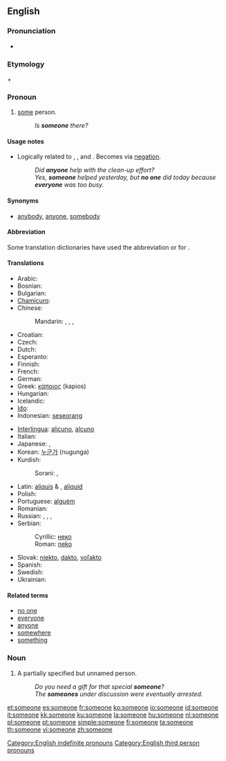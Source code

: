 ==English==

===Pronunciation===
* {{audio|en-us-someone.ogg|Audio (US)}}

===Etymology===
{{term|some}} + {{term|one}}

===Pronoun===
{{en-pron}}

# [[some]] person.
#: ''Is '''someone''' there?''

====Usage notes====
* Logically related to {{term|anyone}}, {{term|everyone}}, and {{term|no one}}.  Becomes {{term|no one}} via [[negation]].
*: ''Did '''anyone''' help with the clean-up effort?''
*: ''Yes, '''someone''' helped yesterday, but '''no one''' did today because '''everyone''' was too busy.''

====Synonyms====
* [[anybody]], [[anyone]], [[somebody]]

====Abbreviation====
Some translation dictionaries have used the abbreviation {{term|s.o.}} or {{term|so}} for {{term|someone}}.

====Translations====
{{trans-top|some person}}
* Arabic: {{t|ar|أحد|tr='áHad|sc=Arab}}
* Bosnian: {{t-|bs|neko}}
* Bulgarian: {{t|bg|някой|tr=njakoj|sc=Cyrl}}
* [[Chamicuro]]: {{tø|ccc|ana'shanaye}}
* Chinese:
*: Mandarin: {{t|zh|有人|tr=yǒu rén|sc=Hani}},  {{t|zh|某人|tr=mǒurén|sc=Hani}},  {{t|zh|誰|sc=Hani}},  {{t|zh|谁|tr=shéi, shuí|sc=Hani}}
* Croatian: {{t-|hr|neko}}
* Czech: {{t|cs|někdo}}
* Dutch: {{t+|nl|iemand}}
* Esperanto: {{t+|eo|iu|xs=Esperanto}}
* Finnish: {{t+|fi|joku}}
* French: {{t+|fr|quelqu'un}}
* German: {{t+|de|jemand}}
* Greek: [[κάποιος]] (kapios) {{m}}
* Hungarian: {{t+|hu|valaki}}
* Icelandic: {{t+|is|einhver}}
* [[Ido]]: {{t+|io|ulu|xs=Ido}}
* Indonesian: [[seseorang]]
{{trans-mid}}
* [[Interlingua]]: [[alicuno]], [[alcuno]]
* Italian: {{t+|it|qualcuno}}
* Japanese: {{t|ja|誰か|tr=だれか, dare-ka|sc=Jpan}},  {{t|ja|或る人|tr=あるひと, aru hito|sc=Jpan}}
* Korean: [[누군가]] (nugunga)
* Kurdish:
*: Sorani: {{t|ku|یه‌کێک|tr=yekék|sc=ku-Arab}}, {{t|ku|که‌سێک|tr=kesék|sc=ku-Arab}}
* Latin: [[aliquis]] {{m}} & {{f}}, [[aliquid]] {{n}}
* Polish: {{t+|pl|ktoś}}
* Portuguese: [[alguém]]
* Romanian: {{t+|ro|cineva}}
* Russian: {{t+|ru|кто-то|tr=kto-to|sc=Cyrl}},  {{t|ru|кто-нибудь|tr=kto-nibúd'|sc=Cyrl}},  {{t|ru|некто|tr=nékto|sc=Cyrl}},  {{t|ru|кто-либо|tr=kto-líbo|sc=Cyrl}}
* Serbian:
*: Cyrillic: [[неко]]
*: Roman: [[neko]]
* Slovak: [[niekto#Slovak|niekto]], [[dakto#Slovak|dakto]], [[voľakto]]
* Spanish: {{t+|es|alguien}}
* Swedish: {{t+|sv|någon}}
* Ukrainian: {{t|uk|хтось|tr=xtos'|sc=Cyrl}}
{{trans-bottom}}

====Related terms====
* [[no one]]
* [[everyone]]
* [[anyone]]
* [[somewhere]]
* [[something]]

===Noun===
{{en-noun}}

# A partially specified but unnamed person.
#: ''Do you need a gift for that special '''someone'''?''
#: ''The '''someones''' under discussion were eventually arrested.''

[[Category:English indefinite pronouns]]
[[Category:English third person pronouns]]

[[et:someone]]
[[es:someone]]
[[fr:someone]]
[[ko:someone]]
[[io:someone]]
[[id:someone]]
[[it:someone]]
[[kk:someone]]
[[ku:someone]]
[[la:someone]]
[[hu:someone]]
[[nl:someone]]
[[pl:someone]]
[[pt:someone]]
[[simple:someone]]
[[fi:someone]]
[[ta:someone]]
[[th:someone]]
[[vi:someone]]
[[zh:someone]]